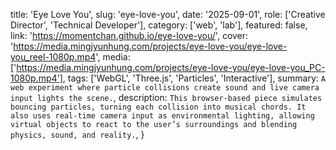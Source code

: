   title: 'Eye Love You',
  slug: 'eye-love-you',
  date: '2025-09-01',
  role: ['Creative Director', 'Technical Developer'],
  category: ['web', 'lab'],
  featured: false,
  link: 'https://momentchan.github.io/eye-love-you/',
  cover: 'https://media.mingjyunhung.com/projects/eye-love-you/eye-love-you_reel-1080p.mp4',
  media: ['https://media.mingjyunhung.com/projects/eye-love-you/eye-love-you_PC-1080p.mp4'],
  tags: ['WebGL', 'Three.js', 'Particles', 'Interactive'],
  summary: `A web experiment where particle collisions create sound and live camera input lights the scene.`,
  description: `This browser-based piece simulates bouncing particles, turning each collision into musical chords. It also uses real-time camera input as environmental lighting, allowing virtual objects to react to the user’s surroundings and blending physics, sound, and reality.`,
}

